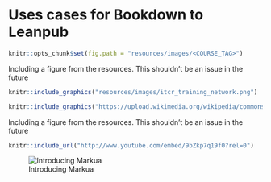 # Uses cases for Bookdown to Leanpub

```r
knitr::opts_chunk$set(fig.path = "resources/images/<COURSE_TAG>")
```

Including a figure from the resources.  This shouldn't be an issue in the future
```r
knitr::include_graphics("resources/images/itcr_training_network.png")
```

```r
knitr::include_graphics("https://upload.wikimedia.org/wikipedia/commons/e/e9/Felis_silvestris_silvestris_small_gradual_decrease_of_quality.png")
```


Including a figure from the resources.  This shouldn't be an issue in the future
```r
knitr::include_url("http://www.youtube.com/embed/9bZkp7q19f0?rel=0")
```

![Introducing Markua](https://www.youtube.com/watch?t=105&v=VOCYL-FNbr0)
